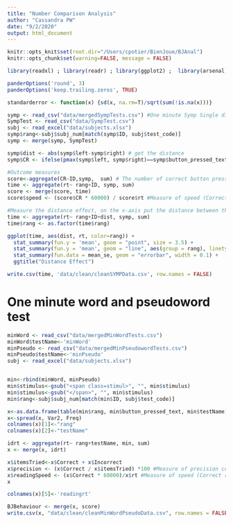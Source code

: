 ```yaml
---
title: "Number Comparison Analysis"
author: "Cassandra PW"
date: "9/2/2020"
output: html_document
---
```


```r
knitr::opts_knit$set(root.dir="/Users/cpotier/BienJoue/BJAnal")
knitr::opts_chunk$set(warning=FALSE, message = FALSE)

library(readxl) ; library(readr) ; library(ggplot2) ;  library(arsenal); library(plotly) ; library(ez) ; library(ggpubr) ; library(reshape2) ;  library(plyr) ; library(tidyr) ; library(dplyr) ; library(pander); library(gmodels); require(Hmisc) ; library(afex)

panderOptions('round', 3)
panderOptions('keep.trailing.zeros', TRUE)

standarderror <- function(x) {sd(x, na.rm=T)/sqrt(sum(!is.na(x)))}
```


```r
symp <- read_csv("data/mergedSympTests.csv") #One minute Symp Single digit
SympTest <- read_csv("data/SympTest.csv")
subj <- read_excel("data/subjects.xlsx")
symp$rang<-subj$subj_num[match(symp$ID, subj$test_code)] 
symp <- merge(symp, SympTest)

symp$dist <- abs(symp$left-symp$right) # get the distance 
symp$CR <- ifelse(pmax(symp$left, symp$right)==symp$button_pressed_text, 1,0) # Score

#Outcome measures
score<-aggregate(CR~ID,symp,  sum) # The number of correct button presses
time <- aggregate(rt~ rang+ID, symp, sum)
score <- merge(score, time)
score$speed <- (score$CR * 60000) / score$rt #Measure of speed (Correct responses * 60000) / time to complete the activity

#Measure the distance effect, on the x-axis put the distance between the compared numbers and on the y-axis the RT
time <- aggregate(rt~ rang+ID+dist, symp, sum)
time$rang <- as.factor(time$rang)

ggplot(time, aes(dist, rt, color=rang)) +
  stat_summary(fun.y = 'mean', geom = "point", size = 3.5) + 
  stat_summary(fun.y = 'mean', geom = "line", aes(group = rang), linetype = "solid", size=.5) + 
  stat_summary(fun.data = mean_se, geom = "errorbar", width = 0.1) +
  ggtitle("Distance Effect")

write.csv(time, 'data/clean/cleanSYMPData.csv', row.names = FALSE)
```


# One minute word and pseudoword test
```r
minWord <- read_csv("data/mergedMinWordTests.csv")
minWord$testName<-'minWord'
minPseudo <- read_csv("data/mergedMinPseudowordTests.csv")
minPseudo$testName<-'minPseudo'
subj <- read_excel("data/subjects.xlsx")


min<-rbind(minWord, minPseudo)
min$stimulus<-gsub("<span class=stimul>", "", min$stimulus)
min$stimulus<-gsub("</span>", "", min$stimulus)
min$rang<-subj$subj_num[match(min$ID, subj$test_code)]

x<-as.data.frame(table(min$rang, min$button_pressed_text, min$testName))
x<-spread(x, Var2, Freq)
colnames(x)[1]<-"rang"
colnames(x)[2]<-"testName"

idrt <- aggregate(rt~ rang+testName, min, sum)
x <- merge(x, idrt)

x$itemsTried<-x$Correct + x$Incorrect
x$precision <- (x$Correct / x$itemsTried) *100 #Measure of precision correct responses / total responses *100
x$readingSpeed <- (x$Correct * 60000)/x$rt #Measure of speed (Correct responses * 60000) / time to complete the activity
x

colnames(x)[5]<-'readingrt'

BJBehaviour <- merge(x, score)
write.csv(x, "data/clean/cleanMinWordPseudoData.csv", row.names = FALSE)
```


